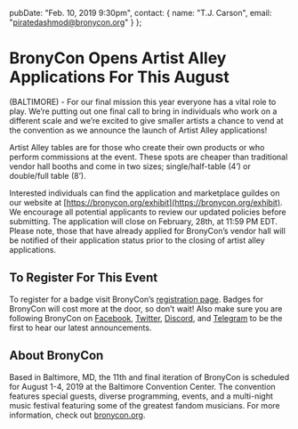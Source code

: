  pubDate: "Feb. 10, 2019 9:30pm",
  contact: {
    name: "T.J. Carson",
    email: "piratedashmod@bronycon.org"
  }
};

# BronyCon Opens Artist Alley Applications For This August

(BALTIMORE) - For our final mission this year everyone has a vital role to play. We’re putting out one final call to bring in individuals who work on a different scale and we’re excited to give smaller artists a chance to vend at the convention as we announce the launch of Artist Alley applications!

Artist Alley tables are for those who create their own products or who perform commissions at the event. These spots are cheaper than traditional vendor hall booths and come in two sizes; single/half-table (4’) or double/full table (8’).

Interested individuals can find the application and marketplace guildes on our website at [https://bronycon.org/exhibit](https://bronycon.org/exhibit). We encourage all potential applicants to review our updated policies before submitting. The application will close on February, 28th, at 11:59 PM EDT. Please note, those that have already applied for BronyCon’s vendor hall will be notified of their application status prior to the closing of artist alley applications.

## To Register For This Event

To register for a badge visit BronyCon’s [registration page](http://bronycon.org#register). Badges for BronyCon will cost more at the door, so don’t wait! Also make sure you are following BronyCon on [Facebook](https://www.facebook.com/BronyCon), [Twitter](https://twitter.com/bronycon), [Discord](https://twitter.com/bronycon), and [Telegram](https://t.me/BronyCon) to be the first to hear our latest announcements.

## About BronyCon

Based in Baltimore, MD, the 11th and final iteration of BronyCon is scheduled for August 1-4, 2019 at the Baltimore Convention Center. The convention features special guests, diverse programming, events, and a multi-night music festival featuring some of the greatest fandom musicians. For more information, check out [bronycon.org](https://bronycon.org).
